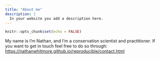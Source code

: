 ---
title: "About me"
description: |
  In your website you add a description here.
---

```{r setup, include=FALSE}
knitr::opts_chunk$set(echo = FALSE)
```

My name is I'm Nathan, and I’m a conservation scientist and practitioner. If you want to get in touch feel free to do so through: <https://nathanwhitmore.github.io/reproducible/contact.html>